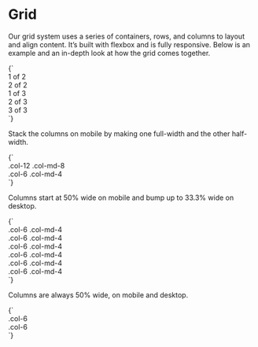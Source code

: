 
<Meta title="Foundation/Grid" />

# Grid

Our grid system uses a series of containers, rows, and columns to layout and align content. It’s built with flexbox and is fully responsive. Below is an example and an in-depth look at how the grid comes together.

<Canvas>
  <Story name="Equal Width">
    {`
      <div class="container">
        <div class="row">
          <div class="col">
            <div class="mock-column-block">
              1 of 2
            </div>
          </div>
          <div class="col">
            <div class="mock-column-block">
              2 of 2
            </div>
          </div>
        </div>
        <div class="row">
          <div class="col">
            <div class="mock-column-block">
              1 of 3
            </div>
          </div>
          <div class="col">
            <div class="mock-column-block">
              2 of 3
            </div>
          </div>
          <div class="col">
            <div class="mock-column-block">
              3 of 3
            </div>
          </div>
        </div>
      </div>
    `}
  </Story>
</Canvas>

Stack the columns on mobile by making one full-width and the other half-width.

<Canvas>
  <Story name="Mobile Stacked">
    {`
      <div class="container">
        <div class="row">
          <div class="col-12 col-md-8">
            <div class="mock-column-block">
              .col-12 .col-md-8
            </div>
          </div>
          <div class="col-6 col-md-4">
            <div class="mock-column-block">
              .col-6 .col-md-4
            </div>
          </div>
        </div>
      </div>
    `}
  </Story>
</Canvas>

Columns start at 50% wide on mobile and bump up to 33.3% wide on desktop.

<Canvas>
  <Story name="1/3 Desktop, 1/2 Mobile">
    {`
      <div class="container">
        <div class="row">
          <div class="col-6 col-md-4">
            <div class="mock-column-block">
              .col-6 .col-md-4
            </div>
          </div>
          <div class="col-6 col-md-4">
            <div class="mock-column-block">
              .col-6 .col-md-4
            </div>
          </div>
          <div class="col-6 col-md-4">
            <div class="mock-column-block">
              .col-6 .col-md-4
            </div>
          </div>
          <div class="col-6 col-md-4">
            <div class="mock-column-block">
              .col-6 .col-md-4
            </div>
          </div>
          <div class="col-6 col-md-4">
            <div class="mock-column-block">
              .col-6 .col-md-4
            </div>
          </div>
          <div class="col-6 col-md-4">
            <div class="mock-column-block">
              .col-6 .col-md-4
            </div>
          </div>
        </div>
      </div>
    `}
  </Story>
</Canvas>

Columns are always 50% wide, on mobile and desktop.

<Canvas>
  <Story name="1/2 All Viewports">
    {`
      <div class="container">
        <div class="row">
          <div class="col-6">
            <div class="mock-column-block">
              .col-6
            </div>
          </div>
          <div class="col-6">
            <div class="mock-column-block">
              .col-6
            </div>
          </div>
        </div>
      </div>
    `}
  </Story>
</Canvas>
